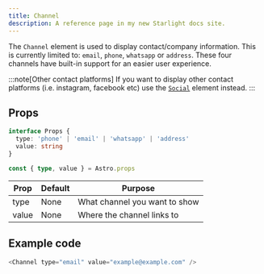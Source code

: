 ```yaml
---
title: Channel
description: A reference page in my new Starlight docs site.
---
```




The `Channel` element is used to display contact/company information. This is currently limited to: `email`, `phone`, `whatsapp` or `address`. These four channels have built-in support for an easier user experience.

:::note[Other contact platforms]
If you want to display other contact platforms (i.e. instagram, facebook etc) use the [`Social`](/elements/social) element instead.
:::

## Props
```ts
interface Props {
  type: 'phone' | 'email' | 'whatsapp' | 'address'
  value: string
}

const { type, value } = Astro.props
```

| Prop | Default | Purpose |
| ----------- | ----------- | ----------- |
| type | None | What channel you want to show |
| value | None | Where the channel links to |


## Example code
```js title="index.astro"
<Channel type="email" value="example@example.com" />
```

<Window>
  <Channel type="email" value="example@example.com" />
</Window>